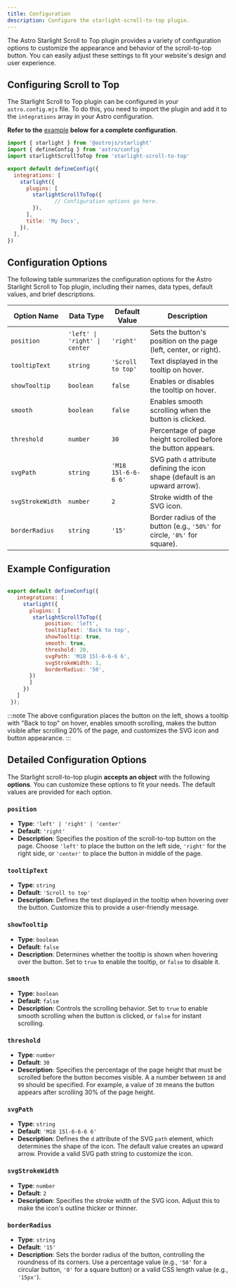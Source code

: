 ```yaml
---
title: Configuration
description: Configure the starlight-scroll-to-top plugin.
---
```



The Astro Starlight Scroll to Top plugin provides a variety of configuration options to customize the appearance and behavior of the scroll-to-top button. You can easily adjust these settings to fit your website's design and user experience.

## Configuring Scroll to Top 
The Starlight Scroll to Top plugin can be configured in your `astro.config.mjs` file. To do this, you need to import the plugin and add it to the `integrations` array in your Astro configuration. 

**Refer to** **the** [example](#example-configuration) **below** **for a complete configuration**. 


```javascript title="astro.config.mjs"
import { starlight } from '@astrojs/starlight'
import { defineConfig } from 'astro/config'
import starlightScrollToTop from 'starlight-scroll-to-top'

export default defineConfig({
  integrations: [
    starlight({
      plugins: [
        starlightScrollToTop({
               // Configuration options go here.
        }),
      ],
      title: 'My Docs',
    }),
  ],
})

```

## Configuration Options

The following table summarizes the configuration options for the Astro Starlight Scroll to Top plugin, including their names, data types, default values, and brief descriptions.

| Option Name           | Data Type          | Default Value             | Description                                                                 |
|-----------------------|--------------------|---------------------------|-----------------------------------------------------------------------------|
| `position`            | `'left' \| 'right' \| center` | `'right'`                 | Sets the button's position on the page (left, center, or right).                     |
| `tooltipText`         | `string`           | `'Scroll to top'`         | Text displayed in the tooltip on hover.                                     |
| `showTooltip`         | `boolean`          | `false`                   | Enables or disables the tooltip on hover.                                   |
| `smooth`              | `boolean`          | `false`                   | Enables smooth scrolling when the button is clicked.                        |
| `threshold`           | `number`           | `30`                      | Percentage of page height scrolled before the button appears.               |
| `svgPath`             | `string`           | `'M18 15l-6-6-6 6'`      | SVG path `d` attribute defining the icon shape (default is an upward arrow).|
| `svgStrokeWidth`      | `number`           | `2`                       | Stroke width of the SVG icon.                                              |
| `borderRadius`        | `string`           | `'15'`                    | Border radius of the button (e.g., `'50%'` for circle, `'0%'` for square).  |


## Example Configuration

```javascript title="astro.config.mjs"

export default defineConfig({
   integrations: [
     starlight({
       plugins: [
        starlightScrollToTop({ 
            position: 'left',
            tooltipText: 'Back to top',
            showTooltip: true,
            smooth: true,
            threshold: 20,
            svgPath: 'M18 15l-6-6-6 6',
            svgStrokeWidth: 1,
            borderRadius: '50',
       })
       ]
     })
   ]
 });
```
:::note
The above configuration places the button on the left, shows a tooltip with "Back to top" on hover, enables smooth scrolling, makes the button visible after scrolling 20% of the page, and customizes the SVG icon and button appearance.
:::

## Detailed Configuration Options
The Starlight scroll-to-top plugin **accepts an object** with the following **options**. You can customize these options to fit your needs. The default values are provided for each option.

### `position`
- **Type**: `'left' | 'right' | 'center'`
- **Default**: `'right'`
- **Description**: Specifies the position of the scroll-to-top button on the page. Choose `'left'` to place the button on the left side, `'right'` for the right side, or `'center'` to place the button in middle of the page.

### `tooltipText`
- **Type**: `string`
- **Default**: `'Scroll to top'`
- **Description**: Defines the text displayed in the tooltip when hovering over the button. Customize this to provide a user-friendly message.

### `showTooltip`
- **Type**: `boolean`
- **Default**: `false`
- **Description**: Determines whether the tooltip is shown when hovering over the button. Set to `true` to enable the tooltip, or `false` to disable it.

### `smooth`
- **Type**: `boolean`
- **Default**: `false`
- **Description**: Controls the scrolling behavior. Set to `true` to enable smooth scrolling when the button is clicked, or `false` for instant scrolling.

### `threshold`
- **Type**: `number`
- **Default**: `30`
- **Description**: Specifies the percentage of the page height that must be scrolled before the button becomes visible. A a number between `10` and `99` should be specified. 
For example, a value of `30` means the button appears after scrolling 30% of the page height.

### `svgPath`
- **Type**: `string`
- **Default**: `'M18 15l-6-6-6 6'`
- **Description**: Defines the `d` attribute of the SVG `path` element, which determines the shape of the icon. The default value creates an upward arrow. Provide a valid SVG path string to customize the icon.

### `svgStrokeWidth`
- **Type**: `number`
- **Default**: `2`
- **Description**: Specifies the stroke width of the SVG icon. Adjust this to make the icon's outline thicker or thinner.

### `borderRadius`
- **Type**: `string`
- **Default**: `'15'`
- **Description**: Sets the border radius of the button, controlling the roundness of its corners. Use a percentage value (e.g., `'50'` for a circular button, `'0'` for a square button) or a valid CSS length value (e.g., `'15px'`).

